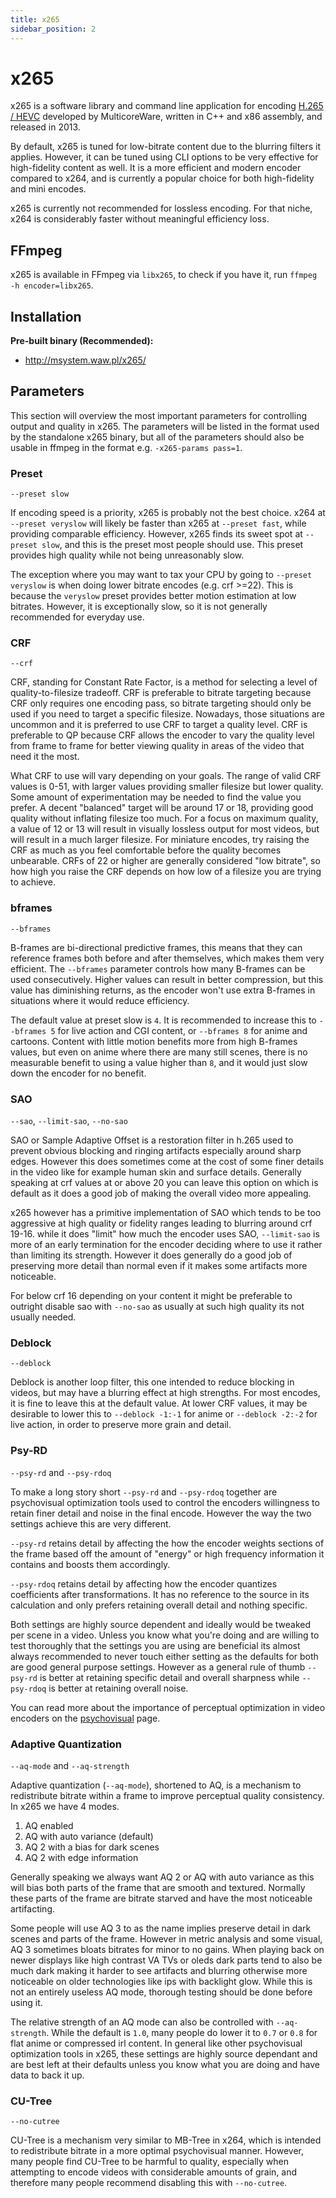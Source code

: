 ```yaml
---
title: x265
sidebar_position: 2
---
```


# x265

x265 is a software library and command line application for encoding [H.265 / HEVC](../video/HEVC.mdx) developed by MulticoreWare, written in C++ and x86 assembly, and released in 2013.

By default, x265 is tuned for low-bitrate content due to the blurring filters it applies. However, it can be tuned using CLI options to be very effective for high-fidelity content as well.
It is a more efficient and modern encoder compared to x264, and is currently a popular choice for both high-fidelity and mini encodes.

x265 is currently not recommended for lossless encoding. For that niche, x264 is considerably faster without meaningful efficiency loss.

## FFmpeg

x265 is available in FFmpeg via `libx265`, to check if you have it, run `ffmpeg -h encoder=libx265`.

## Installation

**Pre-built binary (Recommended):**

- http://msystem.waw.pl/x265/

## Parameters

This section will overview the most important parameters for controlling output and quality in x265. The parameters will be listed in the format used by the standalone x265 binary,
but all of the parameters should also be usable in ffmpeg in the format e.g. `-x265-params pass=1`.

### Preset

`--preset slow`

If encoding speed is a priority, x265 is probably not the best choice. x264 at `--preset veryslow` will likely be faster than x265 at `--preset fast`, while providing comparable efficiency.
However, x265 finds its sweet spot at `--preset slow`, and this is the preset most people should use. This preset provides high quality while not being unreasonably slow.

The exception where you may want to tax your CPU by going to `--preset veryslow` is when doing lower bitrate encodes (e.g. crf >=22). This is because the `veryslow` preset provides
better motion estimation at low bitrates. However, it is exceptionally slow, so it is not generally recommended for everyday use.

### CRF

`--crf`

CRF, standing for Constant Rate Factor, is a method for selecting a level of quality-to-filesize tradeoff. CRF is preferable to bitrate targeting because CRF only requires one encoding pass,
so bitrate targeting should only be used if you need to target a specific filesize. Nowadays, those situations are uncommon and it is preferred to use CRF to target a quality level.
CRF is preferable to QP because CRF allows the encoder to vary the quality level from frame to frame for better viewing quality in areas of the video that need it the most.

What CRF to use will vary depending on your goals. The range of valid CRF values is 0-51, with larger values providing smaller filesize but lower quality. Some amount of experimentation
may be needed to find the value you prefer. A decent "balanced" target will be around 17 or 18, providing good quality without inflating filesize too much. For a focus on maximum quality,
a value of 12 or 13 will result in visually lossless output for most videos, but will result in a much larger filesize. For miniature encodes, try raising the CRF as much as you feel comfortable
before the quality becomes unbearable. CRFs of 22 or higher are generally considered "low bitrate", so how high you raise the CRF depends on how low of a filesize you are trying to achieve.

### bframes

`--bframes`

B-frames are bi-directional predictive frames, this means that they can reference frames both before and after themselves, which makes them very efficient.
The `--bframes` parameter controls how many B-frames can be used consecutively. Higher values can result in better compression, but this value has diminishing returns,
as the encoder won't use extra B-frames in situations where it would reduce efficiency.

The default value at preset slow is `4`. It is recommended to increase this to `--bframes 5` for live action and CGI content, or `--bframes 8` for anime and cartoons.
Content with little motion benefits more from high B-frames values, but even on anime where there are many still scenes, there is no measurable benefit
to using a value higher than `8`, and it would just slow down the encoder for no benefit.

### SAO

`--sao`, `--limit-sao`, `--no-sao`

SAO or Sample Adaptive Offset is a restoration filter in h.265 used to prevent obvious blocking and ringing artifacts especially around sharp edges.
However this does sometimes come at the cost of some finer details in the video like for example human skin and surface details.
Generally speaking at crf values at or above 20 you can leave this option on which is default as it does a good job of making the overall video more appealing.

x265 however has a primitive implementation of SAO which tends to be too aggressive at high quality or fidelity ranges leading to blurring around crf 19-16.
while it does "limit" how much the encoder uses SAO, `--limit-sao` is more of an early termination for the encoder deciding where to use it rather than limiting its strength.
However it does generally do a good job of preserving more detail than normal even if it makes some artifacts more noticeable.

For below crf 16 depending on your content it might be preferable to outright disable sao with `--no-sao` as usually at such high quality its not usually needed.

### Deblock

`--deblock`

Deblock is another loop filter, this one intended to reduce blocking in videos, but may have a blurring effect at high strengths. For most encodes, it is fine to leave this
at the default value. At lower CRF values, it may be desirable to lower this to `--deblock -1:-1` for anime or `--deblock -2:-2` for live action, in order to preserve
more grain and detail.

### Psy-RD

`--psy-rd` and `--psy-rdoq`

To make a long story short `--psy-rd` and `--psy-rdoq` together are psychovisual optimization tools used to control the encoders willingness to retain finer detail and noise in the
final encode. However the way the two settings achieve this are very different.

`--psy-rd` retains detail by affecting the how the encoder weights sections of the frame based off the amount of "energy" or high frequency information it contains and boosts them
accordingly.

`--psy-rdoq` retains detail by affecting how the encoder quantizes coefficients after transformations. It has no reference to the source in its calculation and only prefers
retaining overall detail and nothing specific.

Both settings are highly source dependent and ideally would be tweaked per scene in a video. Unless you know what you're doing and are willing to test thoroughly that the settings you
are using are beneficial its almost always recommended to never touch either setting as the defaults for both are good general purpose settings.
However as a general rule of thumb `--psy-rd` is better at retaining specific detail and overall sharpness while `--psy-rdoq` is better at retaining overall noise.

You can read more about the importance of perceptual optimization in video encoders on the [psychovisual](../introduction/psychovisual.mdx) page.

### Adaptive Quantization

`--aq-mode` and `--aq-strength`

Adaptive quantization (`--aq-mode`), shortened to AQ, is a mechanism to redistribute bitrate within a frame to improve perceptual quality consistency.
In x265 we have 4 modes.
 1. AQ enabled
 2. AQ with auto variance (default)
 3. AQ 2 with a bias for dark scenes
 4. AQ 2 with edge information 

Generally speaking we always want AQ 2 or AQ with auto variance as this will bias both parts of the frame that are smooth and textured. Normally these parts of the frame are bitrate starved
and have the most noticeable artifacting.

Some people will use AQ 3 to as the name implies preserve detail in dark scenes and parts of the frame. However in metric analysis and some visual, AQ 3 sometimes bloats bitrates for minor to
no gains. When playing back on newer displays like high contrast VA TVs or oleds dark parts tend to also be much dark making it harder to see artifacts and blurring otherwise more noticeable on
older technologies like ips with backlight glow. While this is not an entirely useless AQ mode, thorough testing should be done before using it.

The relative strength of an AQ mode can also be controlled with `--aq-strength`. While the default is `1.0`, many people do lower it to `0.7` or `0.8` for flat anime or compressed irl content.
In general like other psychovisual optimization tools in x265, these settings are highly source dependant and are best left at their defaults unless you know what you are doing and have data
to back it up.

### CU-Tree

`--no-cutree`

CU-Tree is a mechanism very similar to MB-Tree in x264, which is intended to redistribute bitrate in a more optimal psychovisual manner. However, many people find CU-Tree to be harmful to quality,
especially when attempting to encode videos with considerable amounts of grain, and therefore many people recommend disabling this with `--no-cutree`.
